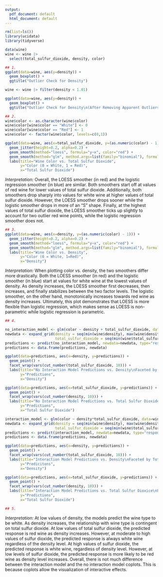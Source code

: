 ```yaml
---
output:
  pdf_document: default
  html_document: default
---
```


```r
rm(list=ls())
library(ucidata)
library(tidyverse)

data(wine)
wine <- wine |>
  select(total_sulfur_dioxide, density, color)
```

```r
## 1.
ggplot(data=wine, aes(y=density)) +
  geom_boxplot() +
  ggtitle("Outlier Check for Density")

wine <- wine |> filter(density < 1.01)

ggplot(data=wine, aes(y=density)) +
  geom_boxplot() +
  ggtitle("Outlier Check for Density\n(After Removing Apparent Outliers)")
```

```r
## 2.
wine$color <- as.character(wine$color)
wine$color[wine$color == "White"] <- 0
wine$color[wine$color == "Red"] <- 1
wine$color <- factor(wine$color, levels=c(0,1))

ggplot(data=wine, aes(x=total_sulfur_dioxide, y=(as.numeric(color) - 1))) +
  geom_jitter(height=0.2, alpha=0.2) +
  geom_smooth(method="loess", formula="y~x", color="red") +
  geom_smooth(method="glm", method.args=list(family="binomial"), formula="y~x", col="blue") +
  labs(title="Wine Color vs. Total Sulfur Dioxide", 
       y="Color (0 = White, 1 = Red)",
       x="Total Sulfur Dioxide")

```

*Interpretation:* Overall, the LOESS smoother (in red) and the logistic regression smoother (in blue) are similar. Both smoothers start off at values of red wine for lower values of total sulfur dioxide. Additionally, both smoothers drop sharply into values for white wine at higher values of total sulfur dioxide. However, the LOESS smoother drops sooner while the logistic smoother drops in more of an "S" shape. Finally, at the highest values of total sulfur dioxide, the LOESS smoother ticks up slightly to account for two outlier red wine points, while the logistic regression smoother does not. 

```r
## 3.
ggplot(data=wine, aes(x=density, y=(as.numeric(color) - 1))) +
  geom_jitter(height=0.2, alpha=0.2) +
  geom_smooth(method="loess", formula="y~x", color="red") +
  geom_smooth(method="glm", method.args=list(family="binomial"), formula="y~x", col="blue") +
  labs(title="Wine Color vs. Density",
       y="Color (0 = White, 1=Red)",
       x="Density")
```

*Interpretation:* When plotting color vs. density, the two smoothers differ more drastically. Both the LOESS smoother (in red) and the logistic smoother (in blue) start at values for white wine at the lowest values of density. As density increases, the LOESS smoother first decreases, then increases, and finally stabilizes between the two factor levels. The logistic smoother, on the other hand, monotonically increases towards red wine as density increases. Ultimately, this plot demonstrates that LOESS is more flexible than logistic regression, which makes sense as LOESS is non-parametric while logistic regression is parametric. 

```r
## 4.

no_interaction_model <- glm(color ~ density + total_sulfur_dioxide, data=wine, family="binomial")
newdata <- expand_grid(density = seq(min(wine$density), max(wine$density), length.out = 10),
                       total_sulfur_dioxide = seq(min(wine$total_sulfur_dioxide), max(wine$total_sulfur_dioxide), length.out = 10))
predictions <- predict(no_interaction_model, newdata=newdata, type="response")
predictions <- data.frame(predictions, newdata)

ggplot(data=predictions, aes(x=density, y=predictions)) +
  geom_point() +
  facet_wrap(vars(cut_number(total_sulfur_dioxide, 10))) +
  labs(title="No Interaction Model Predictions vs. Density\nFaceted by Total Sulfur Dioxide",
       y="Predictions",
       x="Density")

ggplot(data=predictions, aes(x=total_sulfur_dioxide, y=predictions)) +
  geom_point() +
  facet_wrap(vars(cut_number(density, 10))) +
  labs(title="No Interaction Model Predictions vs. Total Sulfur Dioxide\nFaceted by Density",
       y="Predictions",
       x="Total Sulfur Dioxide")

interaction_model <- glm(color ~ density*total_sulfur_dioxide, data=wine, family="binomial")
newdata <- expand_grid(density = seq(min(wine$density), max(wine$density), length.out=10),
                       total_sulfur_dioxide = seq(min(wine$total_sulfur_dioxide), max(wine$total_sulfur_dioxide), length.out=10))
predictions <- predict(interaction_model, newdata=newdata, type="response")
predictions <- data.frame(predictions, newdata)

ggplot(data=predictions, aes(x=density, y=predictions)) +
  geom_point() +
  facet_wrap(vars(cut_number(total_sulfur_dioxide, 10))) +
  labs(title="Interaction Model Predictions vs. Density\nFaceted by Total Sulfur Dioxide",
       y="Predicitons",
       x="Density")

ggplot(data=predictions, aes(x=total_sulfur_dioxide, y=predictions)) +
  geom_point() +
  facet_wrap(vars(cut_number(density, 10))) +
  labs(title="Interaction Model Predictions vs. Total Sulfur Dioxice\nFaceted by Density",
       y="Predictions",
       x="Total Sulfur Dioxide")
```


```r
## 5.
```

*Interpretation:* At low values of density, the models predict the wine type to be white. As density increases, the relationship with wine type is contingent on total sulfur dioxide. At low values of total sulfur dioxide, the predicted response is red wine as density increases. However, at moderate to high values of sulfur dioxide, the predicted response is always white wine regardless of the density level. At high values of sulfur dioxide, the predicted response is white wine, regardless of density level. However, at low levels of sulfur dioxide, the predicted response is more likely to be red wine as density level increases. Overall, there is not much difference between the interaction model and the no interaction model coplots. This is because coplots allow the visualization of interactive effects. 
